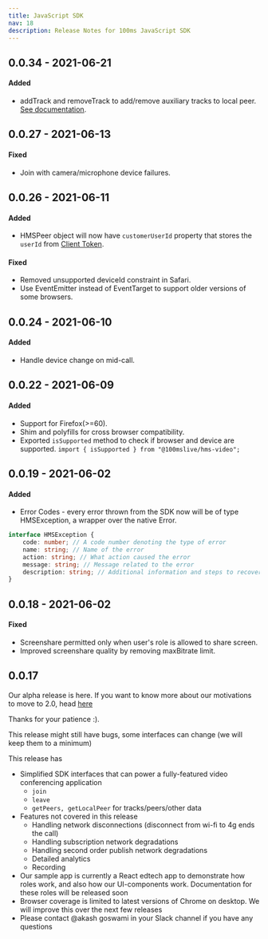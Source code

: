 ```yaml
---
title: JavaScript SDK
nav: 18
description: Release Notes for 100ms JavaScript SDK
---
```


## 0.0.34 - 2021-06-21

#### Added

-   addTrack and removeTrack to add/remove auxiliary tracks to local peer. [See documentation](../clientsdks/getting-started-javascript/#adding-removing-auxiliary-tracks).

## 0.0.27 - 2021-06-13

#### Fixed

-   Join with camera/microphone device failures.

## 0.0.26 - 2021-06-11

#### Added

-   HMSPeer object will now have `customerUserId` property that stores the `userId` from [Client Token](/v2/server-side/Generate-client-side-token#sample-client-side-token-generation-code).

#### Fixed

-   Removed unsupported deviceId constraint in Safari.
-   Use EventEmitter instead of EventTarget to support older versions of some browsers.

## 0.0.24 - 2021-06-10

#### Added

-   Handle device change on mid-call.

## 0.0.22 - 2021-06-09

#### Added

-   Support for Firefox\(&gt;=60\).
-   Shim and polyfills for cross browser compatibility.
-   Exported `isSupported` method to check if browser and device are supported. `import { isSupported } from "@100mslive/hms-video";`

## 0.0.19 - 2021-06-02

#### Added

-   Error Codes - every error thrown from the SDK now will be of type HMSException, a wrapper over the native Error.

```typescript
interface HMSException {
    code: number; // A code number denoting the type of error
    name: string; // Name of the error
    action: string; // What action caused the error
    message: string; // Message related to the error
    description: string; // Additional information and steps to recover from the error
}
```

## 0.0.18 - 2021-06-02

#### Fixed

-   Screenshare permitted only when user's role is allowed to share screen.
-   Improved screenshare quality by removing maxBitrate limit.

## 0.0.17

Our alpha release is here. If you want to know more about our motivations to move to 2.0, head [here](../)

Thanks for your patience :\).

This release might still have bugs, some interfaces can change \(we will keep them to a minimum\)

This release has

-   Simplified SDK interfaces that can power a fully-featured video conferencing application
    -   `join`
    -   `leave`
    -   `getPeers, getLocalPeer` for tracks/peers/other data
-   Features not covered in this release
    -   Handling network disconnections \(disconnect from wi-fi to 4g ends the call\)
    -   Handling subscription network degradations
    -   Handling second order publish network degradations
    -   Detailed analytics
    -   Recording
-   Our sample app is currently a React edtech app to demonstrate how roles work, and also how our UI-components work. Documentation for these roles will be released soon
-   Browser coverage is limited to latest versions of Chrome on desktop. We will improve this over the next few releases
-   Please contact @akash goswami in your Slack channel if you have any questions
